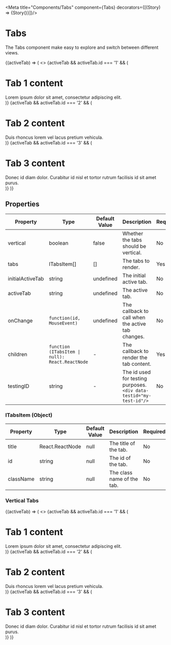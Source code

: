 
<Meta title="Components/Tabs" component={Tabs}  decorators={[(Story) => <LensProvider>{Story()}</LensProvider>]}/>

# Tabs

The Tabs component make easy to explore and switch between different views.

<Canvas>
  <Tabs
    initialActiveTab="1"
    tabs={[
      {
        id: '1',
        title: 'Tab1'
      },
      {
        id: '2',
        title: 'Tab2'
      },
      {
        id: '3',
        title: 'Tab3'
      }
    ]}>
    {(activeTab) => (
        <>
            {activeTab && activeTab.id === '1' && (
            <div>
                <h1>Tab 1 content</h1>
                Lorem ipsum dolor sit amet, consectetur adipiscing elit.
            </div>
            )}
            {activeTab && activeTab.id === '2' && (
            <div>
                <h1>Tab 2 content</h1>
                Duis rhoncus lorem vel lacus pretium vehicula.
            </div>
            )}
            {activeTab && activeTab.id === '3' && (
            <div>
                <h1>Tab 3 content</h1>
                Donec id diam dolor. Curabitur id nisl et tortor rutrum facilisis id sit amet purus.
            </div>
            )}
        </>
    )}
  </Tabs>
</Canvas>

## Properties

|Property|Type|Default Value|Description|Required|
|---|---|---|---|---|
|vertical|boolean|false|Whether the tabs should be vertical.|No|
|tabs|ITabsItem[]|[]|The tabs to render.|Yes|
|initialActiveTab|string|undefined|The initial active tab.|No|
|activeTab|string|undefined|The active tab.|No|
|onChange|`function(id, MouseEvent)`|undefined|The callback to call when the active tab changes.|No|
|children|`function (ITabsItem \| null): React.ReactNode`|-|The callback to render the tab content.|Yes|
|testingID| string | - | The id used for testing purposes.<br/>`<div data-testid="my-test-id"/>` |No|

### ITabsItem (Object)

|Property|Type|Default Value|Description|Required|
|---|---|---|---|---|
|title|React.ReactNode|null|The title of the tab.|No|
|id|string|null|The id of the tab.|No|
|className|string|null|The class name of the tab.|No|


### Vertical Tabs


<Canvas>
  <Tabs
    initialActiveTab="1"
    vertical
    tabs={[
      {
        id: '1',
        title: 'Tab1'
      },
      {
        id: '2',
        title: 'Tab2'
      },
      {
        id: '3',
        title: 'Tab3'
      }
    ]}>
    {(activeTab) => (
        <>
            {activeTab && activeTab.id === '1' && (
            <div>
                <h1>Tab 1 content</h1>
                Lorem ipsum dolor sit amet, consectetur adipiscing elit.
            </div>
            )}
            {activeTab && activeTab.id === '2' && (
            <div>
                <h1>Tab 2 content</h1>
                Duis rhoncus lorem vel lacus pretium vehicula.
            </div>
            )}
            {activeTab && activeTab.id === '3' && (
            <div>
                <h1>Tab 3 content</h1>
                Donec id diam dolor. Curabitur id nisl et tortor rutrum facilisis id sit amet purus.
            </div>
            )}
        </>
    )}
  </Tabs>
</Canvas>